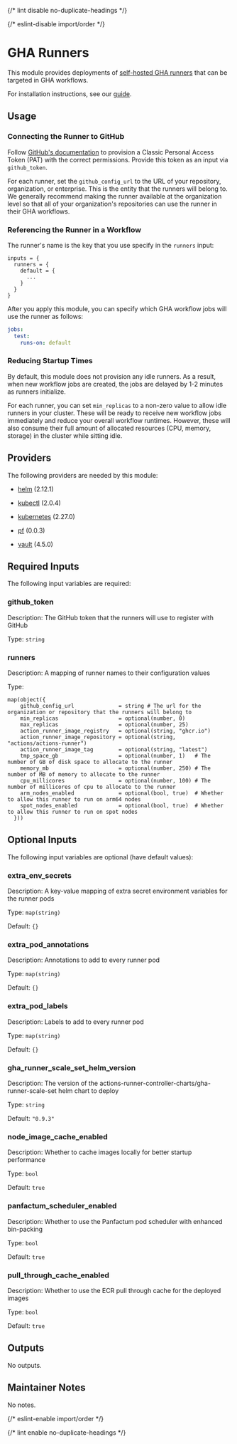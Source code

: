 
{/* lint disable no-duplicate-headings */}

{/* eslint-disable import/order */}

<ModuleHeader name="kube_gha_runners" sourceHref="https://github.com/Panfactum/stack/tree/__PANFACTUM_VERSION_EDGE__/packages/infrastructure/kube_gha_runners" status="beta" type="direct" />

# GHA Runners

This module provides deployments of [self-hosted GHA runners](https://docs.github.com/en/actions/hosting-your-own-runners/managing-self-hosted-runners-with-actions-runner-controller/deploying-runner-scale-sets-with-actions-runner-controller)
that can be targeted in GHA workflows.

For installation instructions, see our [guide](/docs/edge/guides/addons/github-actions/installing).

## Usage

### Connecting the Runner to GitHub

Follow [GitHub's documentation](https://docs.github.com/en/actions/hosting-your-own-runners/managing-self-hosted-runners-with-actions-runner-controller/authenticating-to-the-github-api#authenticating-arc-with-a-personal-access-token-classic) to provision a
Classic Personal Access Token (PAT) with the correct permissions. Provide this token
as an input via `github_token`.

For each runner,
set the `github_config_url` to the URL of your repository, organization, or enterprise. This is the entity
that the runners will belong to. We generally recommend making the runner available at the organization level
so that all of your organization's repositories can use the runner in their GHA workflows.

### Referencing the Runner in a Workflow

The runner's name is the key that you use specify in the `runners` input:

```hcl
inputs = {
  runners = {
    default = {
      ...
    }
  }
}
```

After you apply this module, you can specify which GHA workflow jobs will use the runner as follows:

```yaml
jobs:
  test:
    runs-on: default
```

### Reducing Startup Times

By default, this module does not provision any idle runners. As a result, when new workflow jobs are created,
the jobs are delayed by 1-2 minutes as runners initialize.

For each runner, you can set `min_replicas` to a non-zero value to allow idle runners in your cluster. These
will be ready to receive new workflow jobs immediately and reduce your overall workflow runtimes.
However, these will also consume their full amount of allocated resources (CPU, memory, storage)
in the cluster while sitting idle.

## Providers

The following providers are needed by this module:

* [helm](https://registry.terraform.io/providers/hashicorp/helm/2.12.1/docs) (2.12.1)

* [kubectl](https://registry.terraform.io/providers/alekc/kubectl/2.0.4/docs) (2.0.4)

* [kubernetes](https://registry.terraform.io/providers/hashicorp/kubernetes/2.27.0/docs) (2.27.0)

* [pf](https://registry.terraform.io/providers/panfactum/pf/0.0.3/docs) (0.0.3)

* [vault](https://registry.terraform.io/providers/hashicorp/vault/4.5.0/docs) (4.5.0)

## Required Inputs

The following input variables are required:

### github\_token

Description: The GitHub token that the runners will use to register with GitHub

Type: `string`

### runners

Description: A mapping of runner names to their configuration values

Type:

```hcl
map(object({
    github_config_url              = string # The url for the organization or repository that the runners will belong to
    min_replicas                   = optional(number, 0)
    max_replicas                   = optional(number, 25)
    action_runner_image_registry   = optional(string, "ghcr.io")
    action_runner_image_repository = optional(string, "actions/actions-runner")
    action_runner_image_tag        = optional(string, "latest")
    tmp_space_gb                   = optional(number, 1)   # The number of GB of disk space to allocate to the runner
    memory_mb                      = optional(number, 250) # The number of MB of memory to allocate to the runner
    cpu_millicores                 = optional(number, 100) # The number of millicores of cpu to allocate to the runner
    arm_nodes_enabled              = optional(bool, true)  # Whether to allow this runner to run on arm64 nodes
    spot_nodes_enabled             = optional(bool, true)  # Whether to allow this runner to run on spot nodes
  }))
```

## Optional Inputs

The following input variables are optional (have default values):

### extra\_env\_secrets

Description: A key-value mapping of extra secret environment variables for the runner pods

Type: `map(string)`

Default: `{}`

### extra\_pod\_annotations

Description: Annotations to add to every runner pod

Type: `map(string)`

Default: `{}`

### extra\_pod\_labels

Description: Labels to add to every runner pod

Type: `map(string)`

Default: `{}`

### gha\_runner\_scale\_set\_helm\_version

Description: The version of the  actions-runner-controller-charts/gha-runner-scale-set helm chart to deploy

Type: `string`

Default: `"0.9.3"`

### node\_image\_cache\_enabled

Description: Whether to cache images locally for better startup performance

Type: `bool`

Default: `true`

### panfactum\_scheduler\_enabled

Description: Whether to use the Panfactum pod scheduler with enhanced bin-packing

Type: `bool`

Default: `true`

### pull\_through\_cache\_enabled

Description: Whether to use the ECR pull through cache for the deployed images

Type: `bool`

Default: `true`

## Outputs

No outputs.

## Maintainer Notes

No notes.

{/* eslint-enable import/order */}

{/* lint enable no-duplicate-headings */}
